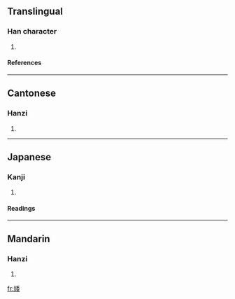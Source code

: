 ==Translingual==
===Han character===
{{Han char|rn=38|rad=女|as=08|sn=11|four=4244<sub>4</sub>|canj=女竹木女 (VHDV)}}
# {{defn|Han|sort=女08}}
====References====
{{Han ref|kx=0264.210|dkj=06405|dj=0531.130|hdz=21059.090|uh=5A51|ud=23121|bh=D4EB|bd=54507}}
----
==Cantonese==
===Hanzi===
{{yue-hanzi|jyut=|y=wo2}}
# {{defn|Cantonese}}
----
==Japanese==
===Kanji===
{{ja-kanji|grade=|rs=女08}}
# {{defn|Japanese}} 
====Readings====
{{ja-readings|on=[[ずい]] (zui), [[に]] (ni), [[わ]] (wa)|kun=[[はべる]] (haberu)}}
----
==Mandarin==
===Hanzi===
{{cmn-hanzi|pin=[[juàn]] ([[juan4]]), [[wǒ]] ([[wo3]])|wg=chüan<sup>4</sup>, wo<sup>3</sup>}}
# {{defn|Mandarin}}

[[fr:婑]]